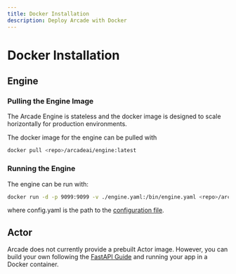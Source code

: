 ```yaml
---
title: Docker Installation
description: Deploy Arcade with Docker
---
```


# Docker Installation

## Engine

### Pulling the Engine Image

The Arcade Engine is stateless and the docker image is designed to scale horizontally for production environments.

The docker image for the engine can be pulled with

```bash
docker pull <repo>/arcadeai/engine:latest
```

### Running the Engine

The engine can be run with:

```bash
docker run -d -p 9099:9099 -v ./engine.yaml:/bin/engine.yaml <repo>/arcadeai/engine:latest
```

where config.yaml is the path to the [configuration file](/home/configure/configuration#sample-configuration).

## Actor

Arcade does not currently provide a prebuilt Actor image. However, you can build your own following the
[FastAPI Guide](/guides/fastapi) and running your app in a Docker container.
